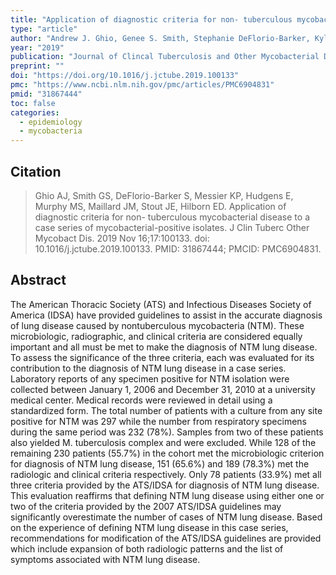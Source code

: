 ```yaml
---
title: "Application of diagnostic criteria for non- tuberculous mycobacterial disease to a case series of mycobacterial-positive isolates"
type: "article"
author: "Andrew J. Ghio, Genee S. Smith, Stephanie DeFlorio-Barker, Kyle P. Messier, Edward Hudgens, Mark S. Murphy, Jean-Marie Maillard, Jason E. Stout, Elizabeth D. Hilborn"
year: "2019"
publication: "Journal of Clincal Tuberculosis and Other Mycobacterial Diseases"
preprint: ""
doi: "https://doi.org/10.1016/j.jctube.2019.100133"
pmc: "https://www.ncbi.nlm.nih.gov/pmc/articles/PMC6904831"
pmid: "31867444"
toc: false
categories:
  - epidemiology
  - mycobacteria
---
```


## Citation

> Ghio AJ, Smith GS, DeFlorio-Barker S, Messier KP, Hudgens E, Murphy MS, Maillard JM, Stout JE, Hilborn ED. Application of diagnostic criteria for non- tuberculous mycobacterial disease to a case series of mycobacterial-positive isolates. J Clin Tuberc Other Mycobact Dis. 2019 Nov 16;17:100133. doi: 10.1016/j.jctube.2019.100133. PMID: 31867444; PMCID: PMC6904831.

## Abstract

The American Thoracic Society (ATS) and Infectious Diseases Society of America (IDSA) have provided guidelines to assist in the accurate diagnosis of lung disease caused by nontuberculous mycobacteria (NTM). These microbiologic, radiographic, and clinical criteria are considered equally important and all must be met to make the diagnosis of NTM lung disease. To assess the significance of the three criteria, each was evaluated for its contribution to the diagnosis of NTM lung disease in a case series. Laboratory reports of any specimen positive for NTM isolation were collected between January 1, 2006 and December 31, 2010 at a university medical center. Medical records were reviewed in detail using a standardized form. The total number of patients with a culture from any site positive for NTM was 297 while the number from respiratory specimens during the same period was 232 (78%). Samples from two of these patients also yielded M. tuberculosis complex and were excluded. While 128 of the remaining 230 patients (55.7%) in the cohort met the microbiologic criterion for diagnosis of NTM lung disease, 151 (65.6%) and 189 (78.3%) met the radiologic and clinical criteria respectively. Only 78 patients (33.9%) met all three criteria provided by the ATS/IDSA for diagnosis of NTM lung disease. This evaluation reaffirms that defining NTM lung disease using either one or two of the criteria provided by the 2007 ATS/IDSA guidelines may significantly overestimate the number of cases of NTM lung disease. Based on the experience of defining NTM lung disease in this case series, recommendations for modification of the ATS/IDSA guidelines are provided which include expansion of both radiologic patterns and the list of symptoms associated with NTM lung disease.


